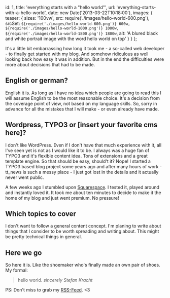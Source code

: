   id: 1,
  title: 'everything starts with a "hello world"',
  url: 'everything-starts-with-a-hello-world',
  date: new Date('2013-03-22T10:18:00'),
  images: {
    teaser: {
      sizes: '100vw',
      src: require('./images/hello-world-600.png'),
      srcSet: `${require('./images/hello-world-600.png')} 600w, ${require('./images/hello-world-1000.png')} 1000w, ${require('./images/hello-world-1800.png')} 1800w`,
      alt:
        'A blured black and white portrait image with the word hello world on top'
    }
  }
};

It's a little bit embarrassing how long it took me - a so-called web developer - to finally get started with my blog. And somehow ridiculous as well looking back how easy it was in addition. But in the end the difficulties were more about decisions that had to be made.

## English or german?

English it is. As long as I have no idea which people are going to read this I will assume English to be the most reasonable choice. It's a decision from the coverage point of view, not based on my language skills. So, sorry in advance for all the mistakes that I will make - or even already have made.

## Wordpress, TYPO3 or [insert your favorite cms here]?

I don't like WordPress. Even if I don't have that much experience with it, all I've seen yet is not as I would like it to be. I always was a huge fan of TYPO3 and it's flexible content idea. Tons of extensions and a great template engine. So that should be easy, should't it? Nope! I started a TYPO3 based blog project some years ago and after many hours of work - tt_news is such a messy place - I just got lost in the details and it actually never went public.

A few weeks ago I stumbled upon [Squarespace](https://de.squarespace.com/). I tested it, played around and instantly loved it. It took me about ten minutes to decide to make it the home of my blog and just went premium. No pressure!

## Which topics to cover

I don't want to follow a general content concept. I'm planing to write about things that I consider to be worth spreading and writing about. This might be pretty technical things in general.

## Here we go

So here it is. Like the shoemaker who's finally made an own pair of shoes. My formal:

> hello world. <cite>sincerely Stefan Kracht</cite>

PS: Don't miss to grab my [RSS-Feed](https://stefankracht.de/news?format=rss). <3
